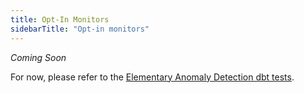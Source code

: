 ```yaml
---
title: Opt-In Monitors
sidebarTitle: "Opt-in monitors"
---
```


_Coming Soon_

For now, please refer to the [Elementary Anomaly Detection dbt tests](/data-tests/introduction#anomaly-detection-tests).

